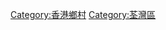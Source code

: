 {{commons category|Villages in Tsuen Wan District}}

[[Category:香港鄉村|Category:香港鄉村]]
[[Category:荃灣區|Category:荃灣區]]